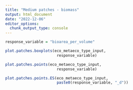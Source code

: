 ```yaml
---
title: "Medium patches - biomass"
output: html_document
date: "2022-12-06"
editor_options: 
  chunk_output_type: console
---
```


```r
response_variable = "bioarea_per_volume"
```

```r
plot.patches.boxplots(eco_metaeco_type_input,
                       response_variable)

plot.patches.points(eco_metaeco_type_input,
                       response_variable)

plot.patches.points.ES(eco_metaeco_type_input,
                       paste0(response_variable, "_d"))
```